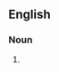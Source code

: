 ==English==

===Noun===
{{head|en|noun form|head=[[flesh]] [[wound]]s}}

# {{plural of|flesh wound|lang=en}}